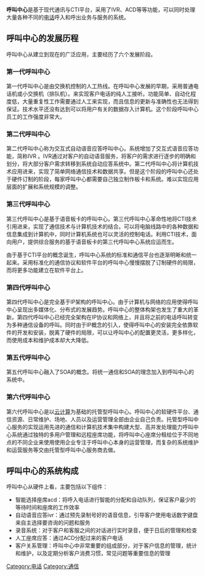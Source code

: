 {{unreferenced|time=2012-06-11T04:39:44+00:00}}
{{电子商务}}
'''呼叫中心'''是基于现代通讯与CTI平台，采用了IVR、ACD等等功能，可以同时处理大量各种不同的[[电话|电话]]呼入和呼出业务与服务的系统。

== 呼叫中心的发展历程 ==

呼叫中心从建立到现在的广泛应用，主要经历了六个发展阶段。

=== 第一代呼叫中心 ===
第一代呼叫中心是由交换机控制的人工热线。在呼叫中心发展的早期，采用普通电话机或小交换机（排队机）。来实现客户电话的纯人工接听。功能简单、自动化程度低，大量重复性工作需要通过人工来实现，而且信息的更新与准确性也无法得到保证。技术水平还没有达到可以将用户有关的数据存入计算机。这个阶段呼叫中心员工的工作强度非常大。

=== 第二代呼叫中心 ===
第二代呼叫中心称为交互式自动语音应答呼叫中心。系统增加了交互式语音应答功能，简称IVR 。IVR通过对客户的自动语音服务，将客户的需求进行逐步的明确和划分，将大部分客户需求转移到系统自动应答系统中。第二代呼叫中心将计算机技术应用进来，实现了简单网络通信技术和数据共享。但是这个阶段的呼叫中心还处于硬件订制的阶段，每家呼叫中心都需要自己独立制作板卡和系统。难以实现应用层面的扩展和系统规模的调整。

=== 第三代呼叫中心 ===
第三代呼叫中心是基于语音板卡的呼叫中心。第三代呼叫中心革命性地将CTI技术引用进来，实现了通信技术与计算机技术的结合。可以将电脑线路中的各种数据和信息集成到计算机中，同时计算机系统也可以灵活的控制电话。利用CTI技术，面向用户，提供综合服务的基于语音板卡的第三代呼叫中心系统应运而生。

由于基于CTI平台的概念诞生，呼叫中心系统的标准和通信平台也逐渐明晰和统一起来。采用标准化的通信协议和软件平台的呼叫中心慢慢摆脱了订制硬件的局限，而将更多功能建立在软件平台上。

=== 第四代呼叫中心 ===
第四代呼叫中心是完全基于IP架构的呼叫中心。由于计算机与网络的应用使得呼叫中心呈现出多媒体化、分布式的发展趋势。呼叫中心的整体构架也发生了重大的革新。第四代呼叫中心已经完全架构在IP协议和网络上，并且将之前的电话呼叫转变为多种通信设备的呼叫。同时由于IP概念的引入，使得呼叫中心的安装完全依靠软件的开发和安装，脱离了硬件的局限，可以让呼叫中心的配置更灵活，更多样化，而使用成本和维护成本却大大降低。

=== 第五代呼叫中心 ===
第五代呼叫中心融入了SOA的概念。将统一通信和SOA的理念加入到呼叫中心的系统中。

=== 第六代呼叫中心 ===
第六代呼叫中心是以[[云计算|云计算]]为基础的托管型呼叫中心。呼叫中心的软硬件平台、通信资源、日常维护、场地、人员以及运营管理全部由企业自己负责。托管型呼叫中心服务的实现运用先进的通信和计算机技术集中构建大型、高并发处理能力呼叫中心系统通过独特的多用户管理和远程座席功能，将呼叫中心座席分租给位于不同地点的不同企业来使用使用企业专注于呼叫中心本身的运营管理，而复杂的系统维护和运营服务等交由托管型呼叫中心服务商去做。

== 呼叫中心的系统构成 ==
呼叫中心从硬件上看，主要包括以下组件：
*智能选择座席acd：将呼入电话进行智能的分配和自动队列，保证客户最少的等待时间和座席的工作效率
*自动语音应答ivr：通过预先录制号好的语音信息，引导客户使用电话数字键盘来自主选择要咨询的问题和服务
*录音系统：对于客户和客服之间的对话进行实时录音，便于日后的管理和检查
*人工座席应答：通过ACD分配过来的客户电话
*客户关系管理：呼叫中心中非常重要的组成部分，对于客户信息的管理，统计和维护，以及定期分析客户消费习惯，常见问题等重要信息的管理

{{Authority control}}
[[Category:电话|Category:电话]]
[[Category:通信|Category:通信]]